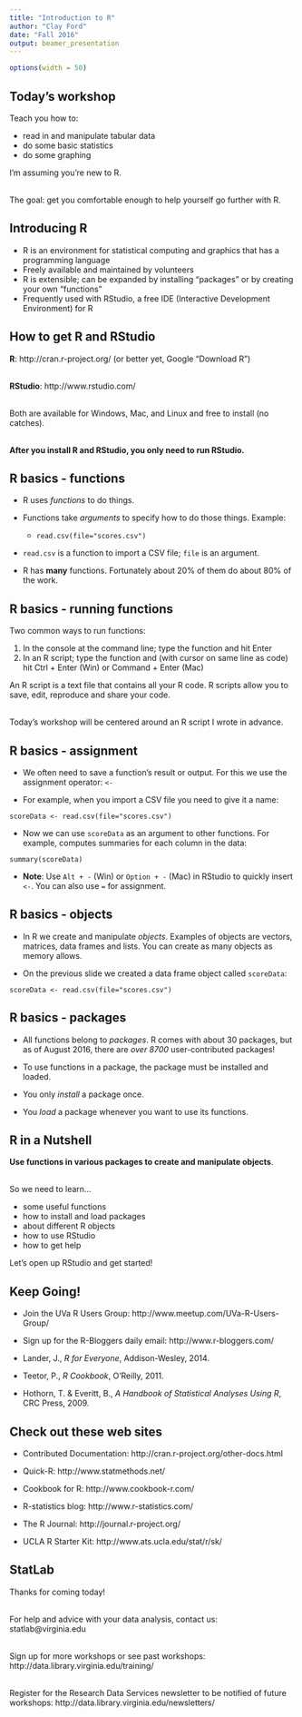 ---
title: "Introduction to R"
author: "Clay Ford"
date: "Fall 2016"
output: beamer_presentation
---

```{r set-options, echo=FALSE, cache=FALSE}
options(width = 50)
```

## Today's workshop

Teach you how to:

- read in and manipulate tabular data
- do some basic statistics
- do some graphing

I'm assuming you're new to R.  
\ 

The goal: get you comfortable enough to help yourself go further with R.


## Introducing R

- R is an environment for statistical computing and graphics that has a programming language
- Freely available and maintained by volunteers
- R is extensible; can be expanded by installing "packages" or by creating your own "functions"
- Frequently used with RStudio, a free IDE (Interactive Development Environment) for R


## How to get R and RStudio

**R**: http://cran.r-project.org/ (or better yet, Google "Download R")  
\ 

**RStudio**: http://www.rstudio.com/   
\ 

Both are available for Windows, Mac, and Linux and free to install (no catches).  
\ 

**After you install R and RStudio, you only need to run RStudio.**



## R basics - functions

* R uses *functions* to do things.

* Functions take *arguments* to specify how to do those things. Example:

    + `read.csv(file="scores.csv")` 

* `read.csv` is a function to import a CSV file; `file` is an argument.

* R has **many** functions. Fortunately about 20% of them do about 80% of the work.


## R basics - running functions

Two common ways to run functions:

1. In the console at the command line; type the function and hit Enter
2. In an R script; type the function and (with cursor on same line as code) hit Ctrl + Enter (Win) or Command + Enter (Mac)

An R script is a text file that contains all your R code. R scripts allow you to save, edit, reproduce and share your code.   
\ 

Today's workshop will be centered around an R script I wrote in advance.



## R basics - assignment

* We often need to save a function's result or output. For this we use the assignment operator: ` <- `  

* For example, when you import a CSV file you need to give it a name: 

`scoreData <- read.csv(file="scores.csv")`   
 
* Now we can use `scoreData` as an argument to other functions. For example, computes summaries for each column in the data:

`summary(scoreData)` 

* **Note**: Use `Alt + -` (Win) or `Option + -` (Mac) in RStudio to quickly insert ` <- `. You can also use `=` for assignment.

## R basics - objects

- In R we create and manipulate *objects*. Examples of objects are vectors, matrices, data frames and lists. You can create as many objects as memory allows. 

- On the previous slide we created a data frame object called `scoreData`:

```
scoreData <- read.csv(file="scores.csv")
```


## R basics - packages

- All functions belong to *packages*. R comes with about 30 packages, but as of August 2016, there are *over 8700* user-contributed packages! 

- To use functions in a package, the package must be installed and loaded.

- You only _install_ a package once. 

- You _load_ a package whenever you want to use its functions. 

## R in a Nutshell

**Use functions in various packages to create and manipulate objects**.  
\ 

So we need to learn...

- some useful functions
- how to install and load packages
- about different R objects
- how to use RStudio
- how to get help

Let's open up RStudio and get started!


## Keep Going!

- Join the UVa R Users Group: http://www.meetup.com/UVa-R-Users-Group/

- Sign up for the R-Bloggers daily email: http://www.r-bloggers.com/

- Lander, J., *R for Everyone*, Addison-Wesley, 2014.

- Teetor, P., *R Cookbook*, O'Reilly, 2011.

- Hothorn, T. & Everitt, B., *A Handbook of Statistical Analyses Using R*, CRC Press, 2009.

## Check out these web sites

- Contributed Documentation: http://cran.r-project.org/other-docs.html

- Quick-R: http://www.statmethods.net/

- Cookbook for R: http://www.cookbook-r.com/

- R-statistics blog: http://www.r-statistics.com/

- The R Journal: http://journal.r-project.org/

- UCLA R Starter Kit: http://www.ats.ucla.edu/stat/r/sk/


## StatLab

Thanks for coming today!  
\ 

For help and advice with your data analysis, contact us: statlab@virginia.edu  
\ 

Sign up for more workshops or see past workshops:
http://data.library.virginia.edu/training/   
\ 

Register for the Research Data Services newsletter to be notified of future workshops: http://data.library.virginia.edu/newsletters/
